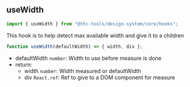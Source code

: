 
<Meta title="Design System/Core/Hooks/useWidth" />

## useWidth

```js
import { useWidth } from "@thc-tools/design-system/core/hooks";
```

This hook is to help detect max available width and give it to a children

```js
function useWidth(defaultWidth) => { width, div };
```

-   defaultWidth `number`: Width to use before measure is done
-   return:
    -   width `number`: Width measured or defaultWidth
    -   div `React.ref`: Ref to give to a DOM component for measure
